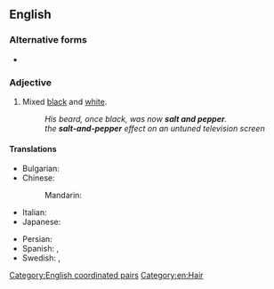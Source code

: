 {{also|salt-and-pepper}}
==English==

===Alternative forms===
* {{l|en|salt-and-pepper}}

===Adjective===
{{en-adj|-}}

# Mixed [[black]] and [[white]].
#: ''His beard, once black, was now '''salt and pepper'''.''
#: ''the '''salt-and-pepper''' effect on an untuned television screen''

====Translations====
{{trans-top|mixed black and white}}
* Bulgarian: {{t+|bg|прошарен}}
* Chinese:
*: Mandarin: {{t+|cmn|花白|tr=huābái}}
* Italian: {{t+|it|brizzolato}}
* Japanese: {{t|ja|胡麻塩|tr=ごましお, goma shio|sc=Jpan}} {{qualifier|sesame and salt}}
{{trans-mid}}
* Persian: {{t|fa|جو گندمی|tr=jow-gandomi|sc=fa-Arab}}
* Spanish: {{t|es|pelicano}}, {{t|es|entrecano}}
* Swedish: {{t+|sv|gråsprängd}}, {{t+|sv|svartvit}}
{{trans-bottom}}

[[Category:English coordinated pairs]]
[[Category:en:Hair]]